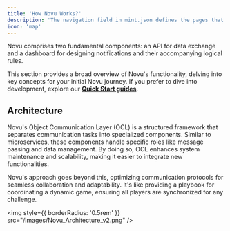 ```yaml
---
title: 'How Novu Works?'
description: 'The navigation field in mint.json defines the pages that go in the navigation menu'
icon: 'map'
---
```


Novu comprises two fundamental components: an API for data exchange and a dashboard for designing notifications and their accompanying logical rules.

This section provides a broad overview of Novu's functionality, delving into key concepts for your initial Novu journey. If you prefer to dive into development, explore our **[Quick Start guides]()**.

## Architecture

Novu's Object Communication Layer (OCL) is a structured framework that separates communication tasks into specialized components. 
Similar to microservices, these components handle specific roles like message passing and data management. By doing so, OCL enhances system maintenance and scalability, making it easier to integrate new functionalities. 

Novu's approach goes beyond this, optimizing communication protocols for seamless collaboration and adaptability. It's like providing a playbook for coordinating a dynamic game, ensuring all players are synchronized for any challenge.

<img
  style={{ borderRadius: '0.5rem' }}
  src="/images/Novu_Architecture_v2.png"
/>